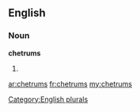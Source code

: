 ==English==

===Noun===
'''chetrums'''

# {{plural of|[[chetrum]]}}

[[Category:English plurals]]

[[ar:chetrums]]
[[fr:chetrums]]
[[my:chetrums]]
